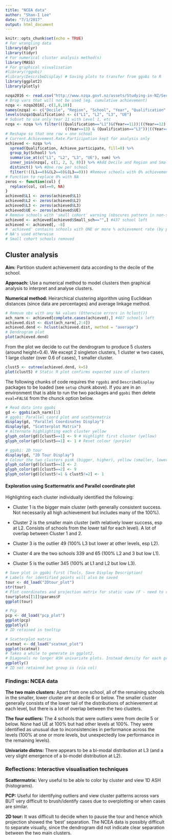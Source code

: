 ```yaml
---
title: "NCEA data"
author: "Shan-I Lee"
date: "7/1/2017"
output: html_document
---
```


```r
knitr::opts_chunk$set(echo = TRUE)
# For wrangling data
library(dplyr)
library(tidyr)
# For numerical cluster analysis method(s)
library(MASS)
# For graphical visualisation
#library(rggobi) 
#library(DescribeDisplay) # Saving plots to transfer from ggobi to R
library(ggplot2)
library(plotly)
```

```r
nzqa2016 <- read.csv("http://www.nzqa.govt.nz/assets/Studying-in-NZ/Secondary-school-and-NCEA/stats-reports/2016/Qualification-Statistics-School-2016-29032017.csv")
# Drop vars that will not be used (eg. cumulative achievement)
nzqa <- nzqa2016[,-c(1,8,10)]
names(nzqa) <- c("Decile", "Region", "School", "Year", "Qualification", "Achieve_participate", "Achieve_roll", "Small_sch")
levels(nzqa$Qualification) <- c("L1", "L2", "L3", "UE")
# Subset to use only Year 11 with Level 1, etc
nzqa <- nzqa %>% filter(((Qualification=="L1")&(Year==11))|((Year==12) & (Qualification=="L2"))|
                          ((Year==13) & (Qualification=="L3"))|((Year==13) & (Qualification=="UE")))
# Reshape so that one row = one school
# Current.Achievement.Rate.Participation kept for analysis only
achieved <- nzqa %>% 
  spread(Qualification, Achieve_participate, fill=0) %>%
  group_by(School) %>%
  summarise_at(c("L1", "L2", "L3", "UE"), sum) %>%
  inner_join(nzqa[, c(1, 2, 3, 8)]) %>% #Add Decile and Region and Small_sch variables
  distinct() %>% #One row per school
  filter(!((L1==0)&(L2==0)&(L3==0))) #Remove schools with 0% achievement rate for all levels
# Function to replace 0% with NA
zeros <- function(col) {
  replace(col, col==0, NA)
}
achieved$L1 <- zeros(achieved$L1)
achieved$L2 <- zeros(achieved$L2)
achieved$L3 <- zeros(achieved$L3)
achieved$UE <- zeros(achieved$UE)
# Remove schools with 'small cohort' warning (obscures pattern in non-small cohorts).
achieved <- achieved[achieved$Small_sch=="",] #437 school left
achieved <- achieved[, -8]
# 'achieved' contains schools with ONE or more % achievement rate (by participation)
# NA's used otherwise
# Small cohort schools removed
```

## Cluster analysis

**Aim:** Partition student achievement data according to the decile of the school.

**Approach:** Use a numerical method to model clusters then graphical analysis to interpret and analyse clusters.

**Numerical method:** Heirarchical clustering algorithm using Euclidean distances (since data are percentages) and average linkage method.

```r
# Remove obs with any NA values (Otherwise errors in hclust())
ach_narm <- achieved[complete.cases(achieved),] #407 schools left
achieved.dist <- dist(ach_narm[,2:4])
achieved.dend <- hclust(achieved.dist, method = "average")
# Dendrogram plot
plot(achieved.dend)
```

From the plot we decide to cut the dendrogram to produce 5 clusters (around height=0.4).
We except 2 singleton clusters, 1 cluster w two cases, 1 large cluster (over 0.6 of cases), 1 smaller cluster.

```r
clust5 <- cutree(achieved.dend, k=5)
plot(clust5) # Static R plot confirms expected size of clusters
```

The following chunks of code requires the `rggobi` and `DescribeDisplay` packages to be loaded (see `setup` chunk above).
If you are in an environment that is able to run the two packages and `ggobi` then delete `eval=FALSE` from the chunck option below.

```r
# Read data into ggobi 
gd <- ggobi(ach_narm)[1]
# ggobi: Parallel coord plot and scattermatrix
display(gd, "Parallel Coordinates Display")
display(gd, "Scatterplot Matrix")
# Alternate highlighting each cluster yellow 
glyph_color(gd)[clust5==1] <- 9 # Highlight first cluster (yellow)
glyph_color(gd)[clust5==1] <- 1 # Reset colour (purple)

# ggobi: 2D tour
display(gd, "2D Tour Display")
# Colour the two clusters pink (bigger, higher), yellow (smaller, lower), the rest (outliers) gray
glyph_color(gd)[clust5==1] <- 2
glyph_color(gd)[clust5==2] <- 9
glyph_color(gd)[clust5!=1 & clust5!=2] <- 1
```

#### Exploration using Scattermatrix and Parallel coordinate plot
Highlighting each cluster individually identified the following:

* Cluster 1 is the bigger main cluster (with generally consistent success. Not necessarily all high achievement but includes many of the 100%).

* Cluster 2 is the smaller main cluster (with relatively lower success, esp at L2. Consists of schools from the lower tail for each level). A lot of overlap between Cluster 1 and 2.

* Cluster 3 is the outlier 49 (100% L3 but lower at other levels, esp L2).

* Cluster 4 are the two schools 339 and 65 (100% L2 and 3 but low L1).

* Cluster 5 is the outlier 345 (100% at L1 and L2 but low L3).

```r
# Save plot in ggobi first (Tools, Save Display Description)
# Labels for identified points will also be saved
tour <- dd_load("2Dtour_plot")
str(tour)
# Plot coordinates and projection matrix for static view (F - need to check)
tour$plots[[1]]$params$F
ggplot(tour)

# Pcp
pcp <- dd_load("pcp_plot")
ggplot(pcp)
ggplotly()
# ID retained in tooltip

# Scatterplot matrix
scatmat <- dd_load("scatmat_plot")
ggplot(scatmat)
# Takes a while to generate in ggplot2.
# Diagonals no longer ASH univariate plots. Instead density for each group.
ggplotly()
# ID not retained but group is (via col)
```

### Findings: NCEA data
**The two main clusters:**
Apart from one school, all of the remaining schools in the smaller, lower cluster are at decile 6 or below. The smaller cluster generally consists of the lower tail of the distributions of achievement at each level, but there is a lot of overlap between the two clusters.

**The four outliers:**
The 4 schools that were outliers were from decile 5 or below. None had UE at 100% but had other levels at 100%.
They were identified as unusual due to inconsistencies in performance across the levels (100% at one or more levels, but unexpectedly low performance in the remaining levels).

**Univariate distns:**
There appears to be a bi-modal distribution at L3 (and a very slight emergence of a bi-model distribution at L2).

### Reflections: Interactive visualisation techniques
**Scattermatrix:** Very useful to be able to color by cluster and view 1D ASH (histograms).

**PCP:** Useful for identifying outliers and view cluster patterns across vars BUT very difficult to brush/identify cases due to overplotting or when cases are similar.

**2D tour:** It was difficult to decide when to pause the tour and hence which projection showed the 'best' separation.
The NCEA data is possibly difficult to separate visually, since the dendrogram did not indicate clear separation between the two main clusters.
